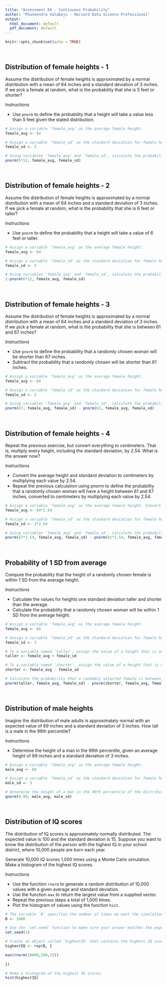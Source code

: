 ```yaml
---
title: "Assessment 04 - Continuous Probability"
author: "Phaneendra Valaboju - Harvard Data Science Professional"
output:
  html_document: default
  pdf_document: default
---
```


```r
knitr::opts_chunk$set(echo = TRUE)
```

<br/>

## **Distribution of female heights - 1**
Assume the distribution of female heights is approximated by a normal distribution with a mean of 64 inches and a standard deviation of 3 inches. If we pick a female at random, what is the probability that she is 5 feet or shorter?

Instructions

- Use ```pnorm``` to define the probability that a height will take a value less than 5 feet given the stated distribution.

```r
# Assign a variable 'female_avg' as the average female height.
female_avg <- 64

# Assign a variable 'female_sd' as the standard deviation for female heights.
female_sd <- 3

# Using variables 'female_avg' and 'female_sd', calculate the probability that a randomly selected female is shorter than 5 feet. Print this value to the console.
pnorm(5*12, female_avg, female_sd)
```

<br/>

## **Distribution of female heights - 2**
Assume the distribution of female heights is approximated by a normal distribution with a mean of 64 inches and a standard deviation of 3 inches. If we pick a female at random, what is the probability that she is 6 feet or taller?

Instructions

- Use ```pnorm``` to define the probability that a height will take a value of 6 feet or taller.

```r
# Assign a variable 'female_avg' as the average female height.
female_avg <- 64

# Assign a variable 'female_sd' as the standard deviation for female heights.
female_sd <- 3

# Using variables 'female_avg' and 'female_sd', calculate the probability that a randomly selected female is shorter than 5 feet. Print this value to the console.
1-pnorm(6*12, female_avg, female_sd)
```

<br/>

## **Distribution of female heights - 3**
Assume the distribution of female heights is approximated by a normal distribution with a mean of 64 inches and a standard deviation of 3 inches. If we pick a female at random, what is the probability that she is between 61 and 67 inches?

Instructions

- Use ```pnorm``` to define the probability that a randomly chosen woman will be shorter than 67 inches.
- Subtract the probability that a randomly chosen will be shorter than 61 inches.


```r
# Assign a variable 'female_avg' as the average female height.
female_avg <- 64

# Assign a variable 'female_sd' as the standard deviation for female heights.
female_sd <- 3

# Using variables 'female_avg' and 'female_sd', calculate the probability that a randomly selected female is shorter than 5 feet. Print this value to the console.
pnorm(67, female_avg, female_sd) - pnorm(61, female_avg, female_sd)
```

<br/>

## **Distribution of female heights - 4**
Repeat the previous exercise, but convert everything to centimeters. That is, multiply every height, including the standard deviation, by 2.54. What is the answer now?

Instructions

- Convert the average height and standard deviation to centimeters by multiplying each value by 2.54.
- Repeat the previous calculation using pnorm to define the probability that a randomly chosen woman will have a height between 61 and 67 inches, converted to centimeters by multiplying each value by 2.54.

```r
# Assign a variable 'female_avg' as the average female height. Convert this value to centimeters.
female_avg <- 64*2.54

# Assign a variable 'female_sd' as the standard deviation for female heights. Convert this value to centimeters.
female_sd <- 3*2.54

# Using variables 'female_avg' and 'female_sd', calculate the probability that a randomly selected female is between the desired height range. Print this value to the console.
pnorm(67*2.54, female_avg, female_sd) - pnorm(61*2.54, female_avg, female_sd)
```

<br/>

## **Probability of 1 SD from average**
Compute the probability that the height of a randomly chosen female is within 1 SD from the average height.

Instructions

- Calculate the values for heights one standard deviation taller and shorter than the average.
- Calculate the probability that a randomly chosen woman will be within 1 SD from the average height.

```r
# Assign a variable 'female_avg' as the average female height.
female_avg <- 64

# Assign a variable 'female_sd' as the standard deviation for female heights.
female_sd <- 3

# To a variable named 'taller', assign the value of a height that is one SD taller than average.
taller <- female_avg + female_sd

# To a variable named 'shorter', assign the value of a height that is one SD shorter than average.
shorter <- female_avg - female_sd

# Calculate the probability that a randomly selected female is between the desired height range. Print this value to the console.
pnorm(taller, female_avg, female_sd) - pnorm(shorter, female_avg, female_sd)
```

<br/>

## **Distribution of male heights**
Imagine the distribution of male adults is approximately normal with an expected value of 69 inches and a standard deviation of 3 inches. How tall is a male in the 99th percentile?

Instructions

- Determine the height of a man in the 99th percentile, given an average height of 69 inches and a standard deviation of 3 inches.

```r
# Assign a variable 'female_avg' as the average female height.
male_avg <- 69

# Assign a variable 'female_sd' as the standard deviation for female heights.
male_sd <- 3

# Determine the height of a man in the 99th percentile of the distribution.
qnorm(0.99, male_avg, male_sd)
```

<br/>

## **Distribution of IQ scores**
The distribution of IQ scores is approximately normally distributed. The expected value is 100 and the standard deviation is 15. Suppose you want to know the distribution of the person with the highest IQ in your school district, where 10,000 people are born each year.

Generate 10,000 IQ scores 1,000 times using a Monte Carlo simulation. Make a histogram of the highest IQ scores.

Instructions

- Use the function ```rnorm``` to generate a random distribution of 10,000 values with a given average and standard deviation.
- Use the function ```max``` to return the largest value from a supplied vector.
- Repeat the previous steps a total of 1,000 times.
- Plot the histogram of values using the function ```hist```.

```r
# The variable `B` specifies the number of times we want the simulation to run.
B <- 1000

# Use the `set.seed` function to make sure your answer matches the expected result after random number generation.
set.seed(1)

# Create an object called `highestIQ` that contains the highest IQ score from each random distribution of 10,000 people.
highestIQ <- rep(B, {

max(rnorm(10000,100,15))
  
})

# Make a histogram of the highest IQ scores.
hist(highestIQ)
```